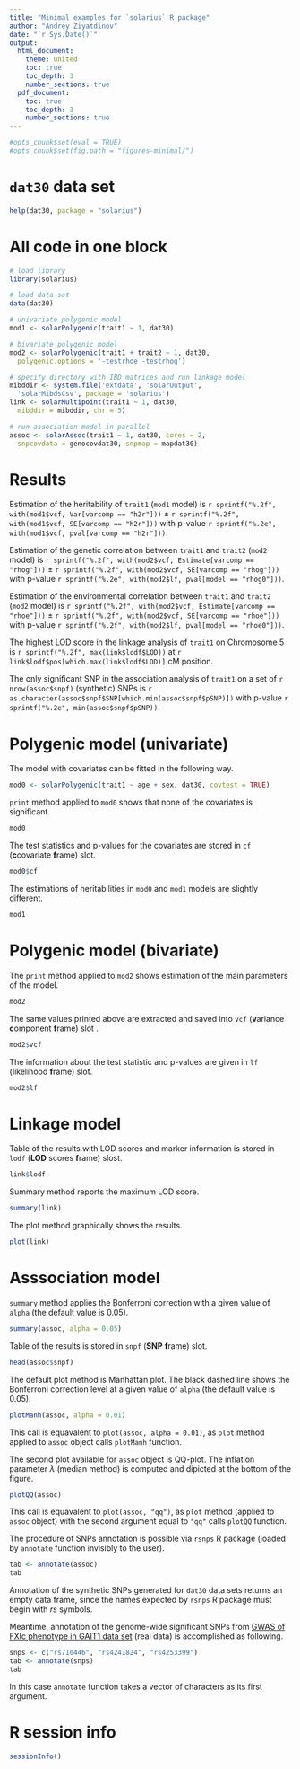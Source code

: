 ```yaml
---
title: "Minimal examples for `solarius` R package"
author: "Andrey Ziyatdinov"
date: "`r Sys.Date()`"
output:
  html_document:
    theme: united
    toc: true
    toc_depth: 3
    number_sections: true
  pdf_document:
    toc: true
    toc_depth: 3
    number_sections: true
---
```


```r
#opts_chunk$set(eval = TRUE)
#opts_chunk$set(fig.path = "figures-minimal/")
```

# `dat30` data set 

```r
help(dat30, package = "solarius")
```

# All code in one block

```r
# load library
library(solarius)

# load data set
data(dat30)

# univariate polygenic model
mod1 <- solarPolygenic(trait1 ~ 1, dat30)

# bivariate polygenic model
mod2 <- solarPolygenic(trait1 + trait2 ~ 1, dat30,
  polygenic.options = '-testrhoe -testrhog')

# specify directory with IBD matrices and run linkage model
mibddir <- system.file('extdata', 'solarOutput',
  'solarMibdsCsv', package = 'solarius') 
link <- solarMultipoint(trait1 ~ 1, dat30,
  mibddir = mibddir, chr = 5)

# run association model in parallel
assoc <- solarAssoc(trait1 ~ 1, dat30, cores = 2,
  snpcovdata = genocovdat30, snpmap = mapdat30)
```  

# Results

Estimation of the heritability of `trait1` (`mod1` model) is `r sprintf("%.2f", with(mod1$vcf, Var[varcomp == "h2r"]))`
$\pm$ `r sprintf("%.2f", with(mod1$vcf, SE[varcomp == "h2r"]))`
with p-value `r sprintf("%.2e", with(mod1$vcf, pval[varcomp == "h2r"]))`.

Estimation of the genetic correlation between `trait1` and `trait2` (`mod2` model) 
is `r sprintf("%.2f", with(mod2$vcf, Estimate[varcomp == "rhog"]))`
$\pm$ `r sprintf("%.2f", with(mod2$vcf, SE[varcomp == "rhog"]))`
with p-value `r sprintf("%.2e", with(mod2$lf, pval[model == "rhog0"]))`.

Estimation of the environmental correlation between `trait1` and `trait2` (`mod2` model) 
is `r sprintf("%.2f", with(mod2$vcf, Estimate[varcomp == "rhoe"]))`
$\pm$ `r sprintf("%.2f", with(mod2$vcf, SE[varcomp == "rhoe"]))`
with p-value `r sprintf("%.2f", with(mod2$lf, pval[model == "rhoe0"]))`.

The highest LOD score in the linkage analysis of `trait1` on Chromosome 5 
is `r sprintf("%.2f", max(link$lodf$LOD))` at `r link$lodf$pos[which.max(link$lodf$LOD)]` cM position.

The only significant SNP in the association analysis of `trait1` 
on a set of `r nrow(assoc$snpf)` (synthetic) SNPs is 
`r as.character(assoc$snpf$SNP[which.min(assoc$snpf$pSNP)])`
with p-value `r sprintf("%.2e", min(assoc$snpf$pSNP))`.

# Polygenic model (univariate)

The model with covariates can be fitted in the following way.

```r
mod0 <- solarPolygenic(trait1 ~ age + sex, dat30, covtest = TRUE)
```

`print` method applied to `mod0` shows that none of the covariates is significant.

```r
mod0
```

The test statistics and p-values for the covariates are stored in `cf` (**c**covariate **f**rame) slot.

```r
mod0$cf
```

The estimations of heritabilities in `mod0` and `mod1` models are slightly different.

```r
mod1
```

# Polygenic model (bivariate)

The `print` method applied to `mod2` shows estimation of the main parameters of the model.

```r
mod2
```

The same values printed above are extracted and saved into `vcf` (**v**ariance **c**omponent **f**rame) slot .

```r
mod2$vcf
```

The information about the test statistic and p-values are given in `lf` (**l**ikelihood **f**rame) slot.

```r
mod2$lf
```

# Linkage model

Table of the results with LOD scores and marker information is stored in `lodf` (**LOD** scores **f**rame) slost.

```r
link$lodf
```

Summary method reports the maximum LOD score.

```r
summary(link)
```

The plot method graphically shows the results.

```r
plot(link)
```

# Asssociation model

`summary` method applies the Bonferroni correction with a given value of `alpha` (the default value is 0.05).

```r
summary(assoc, alpha = 0.05)
```

Table of the results is stored in `snpf` (**SNP** **f**rame) slot.

```r
head(assoc$snpf)
```

The default plot method is Manhattan plot.
The black dashed line shows the Bonferroni correction level at a given value of `alpha` (the default value is 0.05).

```r
plotManh(assoc, alpha = 0.01)
```

This call is equavalent to `plot(assoc, alpha = 0.01)`,
as `plot` method applied to `assoc` object calls `plotManh` function.

The second plot available for `assoc` object is QQ-plot.
The inflation parameter $\lambda$ (median method) is computed and dipicted at the bottom of the figure.

```r
plotQQ(assoc)
```

This call is equavalent to `plot(assoc, "qq")`,
as `plot` method (applied to `assoc` object) with the second argument equal to `"qq"` calls `plotQQ` function.

The procedure of SNPs annotation is possible via `rsnps` R package (loaded by `annotate` function invisibly to the user).

```r
tab <- annotate(assoc)
tab
```

Annotation of the synthetic SNPs generated for `dat30` data sets returns an empty data frame,
since the names expected by `rsnps` R package must begin with *rs* symbols.

Meantime, annotation of the genome-wide significant SNPs 
from [GWAS of FXIc phenotype in GAIT1 data set](http://ugcd.github.io/solarius/vignettes/modelsGAIT1.html#fxi)
(real data) is accomplished as following.

```r
snps <- c("rs710446", "rs4241824", "rs4253399")
tab <- annotate(snps)
tab
```

In this case `annotate` function takes a vector of characters as its first argument.

# R session info

```r
sessionInfo()
```

